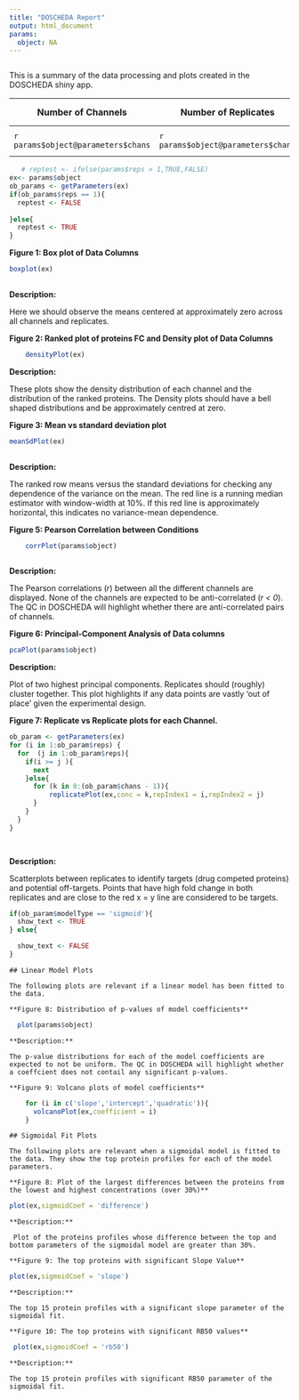 ```yaml
---
title: "DOSCHEDA Report"
output: html_document
params:
  object: NA
---
```


```r
 
```
This is a summary of the data processing and plots created in the DOSCHEDA shiny app.


 
Number of Channels | Number of Replicates | Input Type | Model fitted
---|---|---|---
`r params$object@parameters$chans`|`r params$object@parameters$chans` | `r ` | `r ifelse(params$object@parameters$modelType == 'sigmoid','Sigmoidal','Linear')`
 
 
```r
   # reptest <- ifelse(params$reps > 1,TRUE,FALSE)
ex<- params$object
ob_params <- getParameters(ex)
if(ob_params$reps == 1){
  reptest <- FALSE
  
}else{
  reptest <- TRUE
}
```

**Figure 1: Box plot of Data Columns**
 
```r

 

boxplot(ex)
 
```
 
**Description:**
 
Here we should observe the means centered at approximately zero across all channels and replicates.
 
**Figure 2: Ranked plot of proteins FC and Density plot of Data Columns**
 
```r

    densityPlot(ex)
```
 
**Description:**
 

These plots show the density distribution of each channel and the distribution of the ranked proteins. The Density plots should have a bell shaped distributions and be approximately centred at zero. 
 

**Figure 3: Mean vs standard deviation plot**
 
```r
 
meanSdPlot(ex)
 
```
 
**Description:**
 
The ranked row means versus the standard deviations for checking any dependence of the variance on the mean. The red line is a running median estimator with window-width at 10%. If this red line is approximately horizontal, this indicates no variance-mean dependence.

 
**Figure 5: Pearson Correlation between Conditions**
 
```r
    corrPlot(params$object)
 
```
 
**Description:**
 
The Pearson correlations (*r*) between all the different channels are displayed. None of the channels are expected to be anti-correlated (*r < 0*). The QC in DOSCHEDA will highlight whether there are anti-correlated pairs of channels.
 
 
 
**Figure 6: Principal-Component Analysis of Data columns**
```r

pcaPlot(params$object) 

```
 
**Description:**
 
Plot of two highest principal components. Replicates should (roughly) cluster together. This plot highlights if any data points are vastly 'out of place' given the experimental design.
 
**Figure 7: Replicate vs Replicate plots for each Channel.**
 
```r
 
ob_param <- getParameters(ex)
for (i in 1:ob_param$reps) {
  for  (j in 1:ob_param$reps){
    if(i >= j ){
      next
    }else{
      for (k in 0:(ob_param$chans - 1)){
          replicatePlot(ex,conc = k,repIndex1 = i,repIndex2 = j)
      }
    }
  }
} 

 
```
 
**Description:**
 
Scatterplots between replicates to identify targets (drug competed proteins) and potential off-targets. Points that have high fold change in both replicates and are close to the red  x = y line are considered to be targets.
 
 
```r
if(ob_param$modelType == 'sigmoid'){
  show_text <- TRUE
} else{

  show_text <- FALSE
}
```


```asis
## Linear Model Plots 
 
The following plots are relevant if a linear model has been fitted to the data.
 
**Figure 8: Distribution of p-values of model coefficients**
```

```r
  plot(params$object)

```
 


```asis
**Description:**
 
The p-value distributions for each of the model coefficients are expected to not be uniform. The QC in DOSCHEDA will highlight whether a coeffcient does not contail any significant p-values.
 
**Figure 9: Volcano plots of model coefficients**
```
 
```r
    for (i in c('slope','intercept','quadratic')){
      volcanoPlot(ex,coefficient = i)
    }
```


```asis
## Sigmoidal Fit Plots 

The following plots are relevant when a sigmoidal model is fitted to the data. They show the top protein profiles for each of the model parameters.

```

```asis
**Figure 8: Plot of the largest differences between the proteins from the lowest and highest concentrations (over 30%)**

```

```r
plot(ex,sigmoidCoef = 'difference')

```

```asis
**Description:**

 Plot of the proteins profiles whose difference between the top and bottom parameters of the sigmoidal model are greater than 30%. 

``` 


```asis
**Figure 9: The top proteins with significant Slope Value**

```


```r

plot(ex,sigmoidCoef = 'slope')

```

```asis
**Description:**

The top 15 protein profiles with a significant slope parameter of the sigmoidal fit. 

``` 

```asis
**Figure 10: The top proteins with significant RB50 values**

```

```r
 plot(ex,sigmoidCoef = 'rb50')

```

```asis
**Description:**

The top 15 protein profiles with significant RB50 parameter of the sigmoidal fit. 

```

